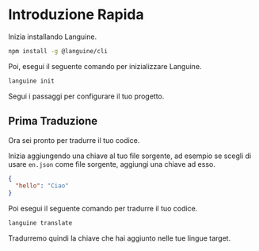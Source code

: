 # Introduzione Rapida

Inizia installando Languine.

```bash
npm install -g @languine/cli
```

Poi, esegui il seguente comando per inizializzare Languine.

```bash
languine init
```

Segui i passaggi per configurare il tuo progetto.

## Prima Traduzione

Ora sei pronto per tradurre il tuo codice.

Inizia aggiungendo una chiave al tuo file sorgente, ad esempio se scegli di usare `en.json` come file sorgente, aggiungi una chiave ad esso.

```json
{
  "hello": "Ciao"
}
```

Poi esegui il seguente comando per tradurre il tuo codice.

```bash
languine translate
```

Tradurremo quindi la chiave che hai aggiunto nelle tue lingue target.